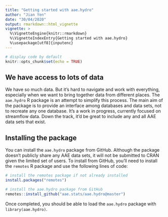 ---
title: "Getting started with aae.hydro"
author: "Jian Yen"
date: "30/04/2020"
output: rmarkdown::html_vignette
vignette: >
  %\VignetteEngine{knitr::rmarkdown}
  %\VignetteIndexEntry{Getting started with aae.hydro}
  %\usepackage[utf8]{inputenc}
---

```{r setup, include = FALSE}
# display code by default
knitr::opts_chunk$set(echo = TRUE)
```

## We have access to lots of data

We have so much data. But it's hard to navigate and work with everything, especially when we want to bring together data from different places. The `aae.hydro` R package is an attempt to simplify this process. The main aim of the package is to provide an interface among databases and data sets, not to recreate any one database. It's a work in progress, currently focused on streamflow data. Down the track, it'd be great to include any and all AAE data sets that exist.

## Installing the package

You can install the `aae.hydro` package from GitHub. Although the package doesn't publicly share any AAE data sets, it will not be submitted to CRAN given the limited set of users. To install from GitHub, you'll need to install the `remotes` R package and use the following lines of code:

```{r install-packages, eval = FALSE}
# install the remotes package if not already installed
install.packages("remotes")

# install the aae.hydro package from GitHub
remotes::install_github("aae.stats/aae.hydro@master")
```

Once completed, you should be able to load the `aae.hydro` package with `library(aae.hydro)`.

